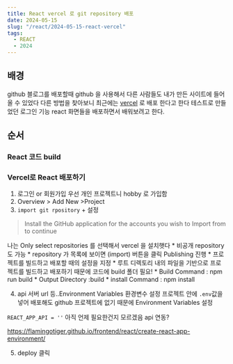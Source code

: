```yaml
---
title: React vercel 로 git repository 배포
date: 2024-05-15
slug: "/react/2024-05-15-react-vercel"
tags:
  - REACT
  - 2024
---
```



## 배경
github 블로그를 배포할때 github 을 사용해서 다른 사람들도 내가 만든 사이트에 들어 올 수 있었다
다른 방법을 찾아보니 최근에는 [vercel](https://vercel.com/) 로 배포 한다고 한다
테스트로 만들었던 로그인 기능 react 화면들을 배포하면서 배워보려고 한다.

## 순서
### React 코드 build

### Vercel로 React 배포하기

1. 로그인 or 회원가입
    우선 개인 프로젝트니 hobby 로 가입함
2. Overview > Add New  >Project
3. `import git rpository` + 설정

 > Install the GitHub application for the accounts you wish to Import from to continue

나는 Only select repositories 를 선택해서 vercel 을 설치햇다
    * 비공개 repository 도 가능
    * repository 가 목록에 보이면 (import) 버튼을 클릭 Publishing 진행
    * 프로젝트를 빌드하고 배포할 때의 설정을 지정
        * 루트 디렉토리 내의 파일을 기반으로 프로젝트를 빌드하고 배포하기 때문에 코드에 build 폴더 필요!
            * Build Command : npm run build
            * Output Directory :build
            * install Command : npm install

4. api 서버 url 등..Environment Variables 환경변수 설정
    프로젝트 안에 `.env`값을 넣어 배포해도 github 프로젝트에 없기 때문에 Environment Variables 설정

`REACT_APP_API = ''` 아직 언제 필요한건지 모르겠음 api 연동?

https://flamingotiger.github.io/frontend/react/create-react-app-environment/

5. deploy 클릭
